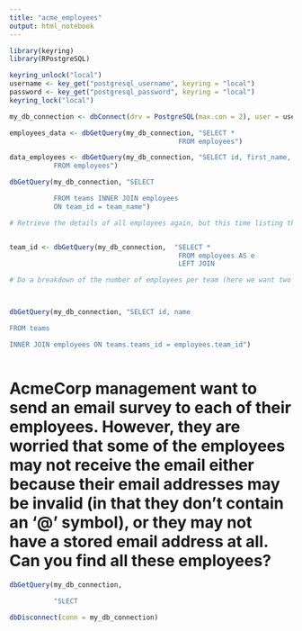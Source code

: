 ```yaml
---
title: "acme_employees"
output: html_notebook
---
```


```r

library(keyring)
library(RPostgreSQL)


```

```r

keyring_unlock("local")
username <- key_get("postgresql_username", keyring = "local") 
password <- key_get("postgresql_password", keyring = "local")
keyring_lock("local")

```




```r

my_db_connection <- dbConnect(drv = PostgreSQL(max.con = 2), user = username, password = password, dbname = "acme_employees", host = "localhost")

```



```r

employees_data <- dbGetQuery(my_db_connection, "SELECT *
                                          FROM employees")


```




```r

data_employees <- dbGetQuery(my_db_connection, "SELECT id, first_name, last_name,           CONCAT(first_name, ' ', last_name) AS full_name 
           FROM employees")


```





```r

dbGetQuery(my_db_connection, "SELECT 

           FROM teams INNER JOIN employees
           ON team_id = team_name")


```



```r

# Retrieve the details of all employees again, but this time listing their team name (as team_name), rather than their team_id.


team_id <- dbGetQuery(my_db_connection,  "SELECT *
                                          FROM employees AS e
                                          LEFT JOIN                                                                  teams AS t ON e.team_id = t.id")

```



```r

# Do a breakdown of the number of employees per team (here we want two columns: team_name and num_employees). Order the table in decreasing number of employees. Include all teams, even if they have no employees.



dbGetQuery(my_db_connection, "SELECT id, name

FROM teams 

INNER JOIN employees ON teams.teams_id = employees.team_id")



```





# AcmeCorp management want to send an email survey to each of their employees. However, they are worried that some of the employees may not receive the email either because their email addresses may be invalid (in that they don’t contain an ‘@’ symbol), or they may not have a stored email address at all. Can you find all these employees?


```r

dbGetQuery(my_db_connection,
           
           "SLECT 


```







```r

dbDisconnect(conn = my_db_connection)


```


















